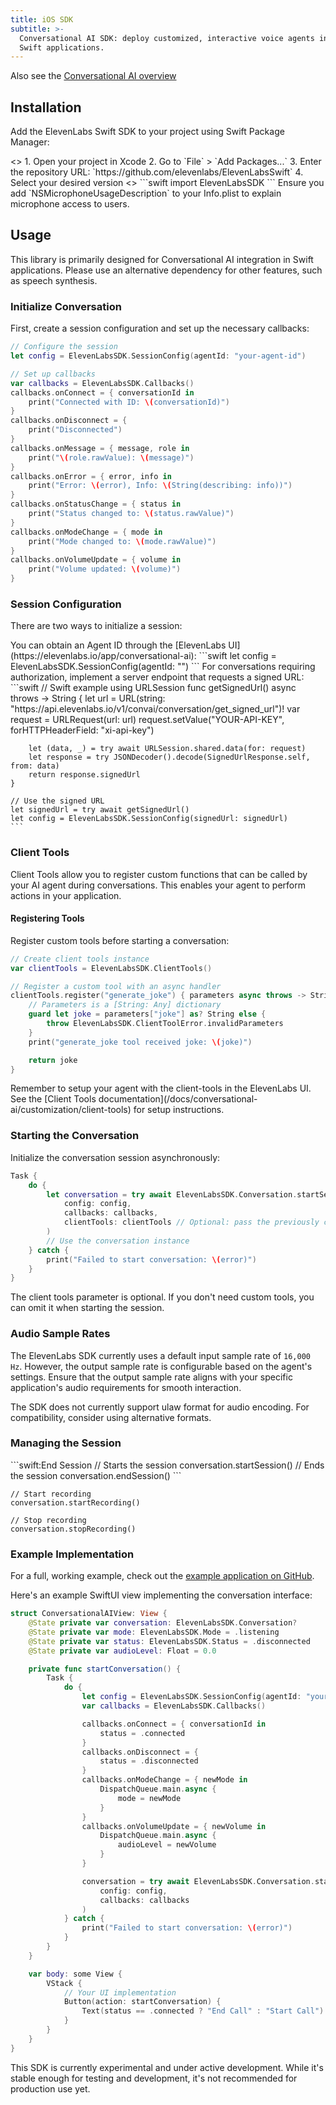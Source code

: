 ```yaml
---
title: iOS SDK
subtitle: >-
  Conversational AI SDK: deploy customized, interactive voice agents in your
  Swift applications.
---
```


<Info>Also see the [Conversational AI overview](/docs/conversational-ai/docs/introduction)</Info>

## Installation

Add the ElevenLabs Swift SDK to your project using Swift Package Manager:

<Steps>
  <Step title="Add the Package Dependency">
  <>
    1. Open your project in Xcode   
    2. Go to `File` > `Add Packages...` 
    3. Enter the repository URL: `https://github.com/elevenlabs/ElevenLabsSwift` 
    4. Select your desired version
  </>

  </Step>
  <Step title="Import the SDK">
   <>
     ```swift 
     import ElevenLabsSDK
      ```
   </>

  </Step>
</Steps>

<Warning>
  Ensure you add `NSMicrophoneUsageDescription` to your Info.plist to explain microphone access to
  users.
</Warning>

## Usage

This library is primarily designed for Conversational AI integration in Swift applications. Please use an alternative dependency for other features, such as speech synthesis.

### Initialize Conversation

First, create a session configuration and set up the necessary callbacks:

```swift
// Configure the session
let config = ElevenLabsSDK.SessionConfig(agentId: "your-agent-id")

// Set up callbacks
var callbacks = ElevenLabsSDK.Callbacks()
callbacks.onConnect = { conversationId in
    print("Connected with ID: \(conversationId)")
}
callbacks.onDisconnect = {
    print("Disconnected")
}
callbacks.onMessage = { message, role in
    print("\(role.rawValue): \(message)")
}
callbacks.onError = { error, info in
    print("Error: \(error), Info: \(String(describing: info))")
}
callbacks.onStatusChange = { status in
    print("Status changed to: \(status.rawValue)")
}
callbacks.onModeChange = { mode in
    print("Mode changed to: \(mode.rawValue)")
}
callbacks.onVolumeUpdate = { volume in
    print("Volume updated: \(volume)")
}
```

### Session Configuration

There are two ways to initialize a session:

<Tabs>
  <Tab title="Using Agent ID">
    You can obtain an Agent ID through the [ElevenLabs UI](https://elevenlabs.io/app/conversational-ai):
    ```swift
    let config = ElevenLabsSDK.SessionConfig(agentId: "<your-agent-id>")
    ```
  </Tab>
  <Tab title="Using Signed URL">
    For conversations requiring authorization, implement a server endpoint that requests a signed URL:
    ```swift
    // Swift example using URLSession
    func getSignedUrl() async throws -> String {
        let url = URL(string: "https://api.elevenlabs.io/v1/convai/conversation/get_signed_url")!
        var request = URLRequest(url: url)
        request.setValue("YOUR-API-KEY", forHTTPHeaderField: "xi-api-key")
        
        let (data, _) = try await URLSession.shared.data(for: request)
        let response = try JSONDecoder().decode(SignedUrlResponse.self, from: data)
        return response.signedUrl
    }

    // Use the signed URL
    let signedUrl = try await getSignedUrl()
    let config = ElevenLabsSDK.SessionConfig(signedUrl: signedUrl)
    ```

  </Tab>
</Tabs>

### Client Tools

Client Tools allow you to register custom functions that can be called by your AI agent during conversations. This enables your agent to perform actions in your application.

#### Registering Tools

Register custom tools before starting a conversation:

```swift
// Create client tools instance
var clientTools = ElevenLabsSDK.ClientTools()

// Register a custom tool with an async handler
clientTools.register("generate_joke") { parameters async throws -> String? in
    // Parameters is a [String: Any] dictionary
    guard let joke = parameters["joke"] as? String else {
        throw ElevenLabsSDK.ClientToolError.invalidParameters
    }
    print("generate_joke tool received joke: \(joke)")

    return joke
}
```

<Info>
  Remember to setup your agent with the client-tools in the ElevenLabs UI. See the [Client Tools
  documentation](/docs/conversational-ai/customization/client-tools) for setup instructions.
</Info>

### Starting the Conversation

Initialize the conversation session asynchronously:

```swift
Task {
    do {
        let conversation = try await ElevenLabsSDK.Conversation.startSession(
            config: config,
            callbacks: callbacks,
            clientTools: clientTools // Optional: pass the previously configured client tools
        )
        // Use the conversation instance
    } catch {
        print("Failed to start conversation: \(error)")
    }
}
```

<Note>
  The client tools parameter is optional. If you don't need custom tools, you can omit it when
  starting the session.
</Note>

### Audio Sample Rates

The ElevenLabs SDK currently uses a default input sample rate of `16,000 Hz`. However, the output sample rate is configurable based on the agent's settings. Ensure that the output sample rate aligns with your specific application's audio requirements for smooth interaction.

<Note>

The SDK does not currently support ulaw format for audio encoding. For compatibility, consider using alternative formats.

</Note>

### Managing the Session

<CodeGroup>
  ```swift:End Session
  // Starts the session
  conversation.startSession()
  // Ends the session
  conversation.endSession()
  ```

```swift:Recording Controls
// Start recording
conversation.startRecording()

// Stop recording
conversation.stopRecording()
```

</CodeGroup>

### Example Implementation

For a full, working example, check out the [example application on GitHub](https://github.com/elevenlabs/elevenlabs-examples/tree/main/examples/conversational-ai/swift).

Here's an example SwiftUI view implementing the conversation interface:

```swift
struct ConversationalAIView: View {
    @State private var conversation: ElevenLabsSDK.Conversation?
    @State private var mode: ElevenLabsSDK.Mode = .listening
    @State private var status: ElevenLabsSDK.Status = .disconnected
    @State private var audioLevel: Float = 0.0

    private func startConversation() {
        Task {
            do {
                let config = ElevenLabsSDK.SessionConfig(agentId: "your-agent-id")
                var callbacks = ElevenLabsSDK.Callbacks()

                callbacks.onConnect = { conversationId in
                    status = .connected
                }
                callbacks.onDisconnect = {
                    status = .disconnected
                }
                callbacks.onModeChange = { newMode in
                    DispatchQueue.main.async {
                        mode = newMode
                    }
                }
                callbacks.onVolumeUpdate = { newVolume in
                    DispatchQueue.main.async {
                        audioLevel = newVolume
                    }
                }

                conversation = try await ElevenLabsSDK.Conversation.startSession(
                    config: config,
                    callbacks: callbacks
                )
            } catch {
                print("Failed to start conversation: \(error)")
            }
        }
    }

    var body: some View {
        VStack {
            // Your UI implementation
            Button(action: startConversation) {
                Text(status == .connected ? "End Call" : "Start Call")
            }
        }
    }
}
```

<Note>
  This SDK is currently experimental and under active development. While it's stable enough for
  testing and development, it's not recommended for production use yet.
</Note>
